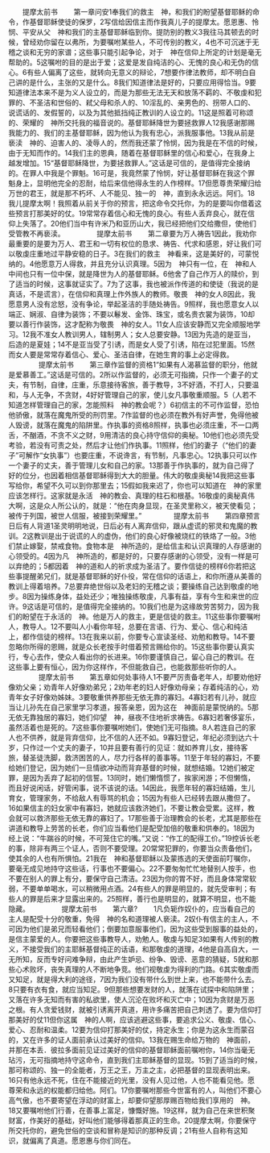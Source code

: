 　　提摩太前书
　　第一章问安1奉我们的救主　神，和我们的盼望基督耶稣的命令，作基督耶稣使徒的保罗，2写信给因信主而作我真儿子的提摩太。愿恩惠、怜悯、平安从父　神和我们的主基督耶稣临到你。提防别的教义3我往马其顿去的时候，曾经劝你留在以弗所，为要嘱咐某些人，不可传别的教义，4也不可沉迷于无稽之谈和无穷的家谱；这些事只能引起争论，对于　神在信仰上所定的计划是毫无帮助的。5这嘱咐的目的是出于爱；这爱是发自纯洁的心、无愧的良心和无伪的信心。6有些人偏离了这些，就转向无意义的辩论，7想要作律法教师，却不明白自己讲的是什么，主张的又是什么。8我们知道律法是好的，只要应用得恰当。9要知道律法本来不是为义人设立的，而是为那些无法无天和放荡不羁的、不敬虔和犯罪的、不圣洁和世俗的、弒父母和杀人的、10淫乱的、亲男色的、拐带人口的、说谎话的、发假誓的，以及为其他抵挡纯正教训的人设立的。11这是照着可称颂的、荣耀的　神所交托我的福音说的。基督耶稣降世为要拯救罪人12我感谢那赐我能力的、我们的主基督耶稣，因为他认为我有忠心，派我服事他。13我从前是亵渎　神的、迫害人的、凌辱人的，然而我还蒙了怜悯，因为我是在不信的时候，由于无知而作的。14我们主的恩典，随着在基督耶稣里的信心和爱心，在我身上越发增加。15“基督耶稣降世，为要拯救罪人。”这话是可信的，是值得完全接纳的。在罪人中我是个罪魁。16可是，我竟然蒙了怜悯，好让基督耶稣在我这个罪魁身上，显明他完全的忍耐，给后来信他得永生的人作榜样。17但愿尊贵荣耀归给万世的君王，就是那不朽坏、人不能见、独一的　神，直到永永远远。阿们。18我儿提摩太啊！我照着从前关于你的预言，把这命令交托你，为的是要叫你借着这些预言打那美好的仗。19常常存着信心和无愧的良心。有些人丢弃良心，就在信仰上失落了。20他们当中有许米乃和亚历山大，我已经把他们交给撒但，使他们受管教不再亵渎。
　　
　　提摩太前书
　　第二章要为万人祷告1因此，我劝你最重要的是要为万人、君王和一切有权位的恳求、祷告、代求和感恩，好让我们可以敬虔庄重地过平静安稳的日子。3在我们的救主　神看来，这是美好的，可蒙悦纳的。4他愿意万人得救，并且充分认识真理。5因为　神只有一位，在　神和人中间也只有一位中保，就是降世为人的基督耶稣。6他舍了自己作万人的赎价，到了适当的时候，这事就证实了。7为了这事，我也被派作传道的和使徒（我说的是真话，不是谎言），在信仰和真理上作外族人的教师。敬畏　神的女人8因此，我愿意男人没有忿怒，没有争论，举起圣洁的手随处祷告。9照样，我也愿意女人以端正、娴淑、自律为装饰；不要以鬈发、金饰、珠宝，或名贵衣裳为装饰，10却要以善行作装饰，这才配称为敬畏　神的女人。11女人应该安静而又完全顺服地学习。12我不准女人教训男人，辖制男人；女人总要安静。13因为先造的是亚当，后造的是夏娃；14不是亚当受了引诱，而是女人受了引诱，陷在过犯里面。15然而女人要是常常存着信心、爱心、圣洁自律，在她生育的事上必定得救。
　　
　　提摩太前书
　　第三章作监督的资格1“如果有人渴慕监督的职分，他就是爱慕善工。”这话是可信的。2所以作监督的，必须无可指摘，只作一个妻子的丈夫，有节制，自律，庄重，乐意接待客旅，善于教导，3不好酒，不打人，只要温和，与人无争，不贪财，4好好管理自己的家，使儿女凡事敬重顺服。5（人若不知道怎样管理自己的家，怎能照料　神的教会呢？）6初信主的不可作监督，恐怕他骄傲，就落在魔鬼所受的刑罚里。7作监督的也必须在教外有好声誉，免得他被人毁谤，就落在魔鬼的陷阱里。作执事的资格8照样，执事也必须庄重，不一口两舌，不酗酒，不贪不义之财，9用清洁的良心持守信仰的奥秘。10他们也必须先受考验，若没有可责之处，然后才让他们作执事。11照样，他们的妻子（“他们的妻子”可解作“女执事”）也要庄重，不说谗言，有节制，凡事忠心。12执事只可以作一个妻子的丈夫，善于管理儿女和自己的家。13那善于作执事的，就为自己得了好的位分，也因着相信基督耶稣得到大大的胆量。伟大的敬虔奥秘14我把这些事写给你，希望不久可以到你那里去；15假如我来迟了，你也可以知道在　神的家里应该怎样行。这家就是永活　神的教会、真理的柱石和根基。16敬虔的奥秘真伟大啊，这是众人所公认的，就是：“他在肉身显现，在圣灵里称义，被天使看见；被传于列国，被世人信服，被接到荣耀里。”
　　
　　提摩太前书
　　第四章预言日后有人背道1圣灵明明地说，日后必有人离弃信仰，跟从虚谎的邪灵和鬼魔的教训。2这教训是出于说谎的人的虚伪，他们的良心好像被烧红的铁烙了一般。3他们禁止嫁娶，禁戒食物。食物本是　神所造的，是给信主和认识真理的人存感谢的心领受的。4因为凡　神所造的，都是好的，只要存感谢的心领受，没有一样是可以弃绝的；5都因着　神的道和人的祈求成为圣洁了。要作信徒的榜样6你若把这些事提醒弟兄们，就是基督耶稣的好仆役，常在信仰的话语上，和你所遵从美善的教训上得着培养。7总要弃绝世俗以及老妇的无稽之谈；要操练自己达到敬虔的地步。8因为操练身体，益处还少；唯独操练敬虔，凡事有益，享有今生和来世的应许。9这话是可信的，是值得完全接纳的。10我们也是为这缘故劳苦努力，因为我们的盼望在于永活的　神。他是万人的救主，更是信徒的救主。11这些事你要嘱咐人，教导人。12不要叫人小看你年轻，总要在言语、行为、爱心、信心和纯洁上，都作信徒的榜样。13在我来以前，你要专心宣读圣经、劝勉和教导。14不要忽略你所得的恩赐，就是众长老按手时借着预言赐给你的。15这些事你要认真实行，专心去作，使众人看出你的长进来。16你要谨慎自己，留心自己的教训。在这些事上要有恒心，因为你这样作，不但能救自己，也能救那些听你的人。
　　
　　提摩太前书
　　第五章如何处事待人1不要严厉责备老年人，却要劝他好像劝父亲；劝青年人好像劝弟兄；2劝年老的妇人好像劝母亲；存着纯洁的心，劝青年女子好像劝姊妹。3要敬重供养那些无依无靠的寡妇。4寡妇若有儿孙，就应当让儿孙先在自己家里学习孝道，报答亲恩，因为这在　神面前是蒙悦纳的。5那无依无靠独居的寡妇，她们仰望　神，昼夜不住地祈求祷告。6寡妇若奢侈宴乐，虽然活着也是死的。7这些事你要嘱咐她们，使她们无可指摘。8人若连自己的家人也不供养，就是背弃信仰，比不信的人还不如。9寡妇登记，年纪必须到达六十岁，只作过一个丈夫的妻子，10并且要有善行的见证：就如养育儿女，接待客旅，替圣徒洗脚，救济困苦的人，尽力行各样的善事等。11至于年轻的寡妇，不要给她们登记，因为她们一旦情欲冲动而背弃基督的时候，就想结婚。12她们被定罪，是因为丢弃了起初的信誓。13同时，她们懒惰惯了，挨家闲游；不但懒惰，而且好说闲话，好管闲事，说不该说的话。14因此，我愿年轻的寡妇结婚，生儿育女，管理家务，不给敌人有辱骂的机会；15因为有些人已经转去跟从撒但了。16如果信主的妇女家中有寡妇，她就应该救济她们，不要让教会受累。这样，教会就可以救济那些无依无靠的寡妇了。17那些善于治理教会的长老，尤其是那些在讲道和教导上劳苦的长老，你们应当看他们是配受加倍的敬重和供奉的。18因为经上说：“牛踹谷的时候，不可笼住它的嘴。”又说：“作工的配得工价。”19控诉长老的事，除非有两三个证人，否则不要受理。20常常犯罪的，你要当众责备他们，使其余的人也有所惧怕。21我在　神和基督耶稣以及蒙拣选的天使面前叮嘱你，要毫无成见地持守这些话，行事也不要偏心。22不要匆匆忙忙地替别人按手，也不要在别人的罪上有分，要保守自己清洁。23因为你的胃不好，而且身体常常软弱，不要单单喝水，可以稍微用点酒。24有些人的罪是明显的，就先受审判；有些人的罪是后来才显露出来的。25照样，善行也是明显的，就算不明显，也不能隐藏。
　　
　　提摩太前书
　　第六章?
　　1凡负轭作奴仆的，应当看自己的主人是配受十分的敬重，免得　神的名和道理被人亵渎。2奴仆有信主的主人，不可因为他们是弟兄而轻看他们；倒要加意服事他们，因为这些受到服事的益处的，是信主蒙爱的人。你要把这些事教导人，劝勉人。敬虔与知足3如果有人传别的教义，不接受我们的主耶稣基督纯正的话语，和那敬虔的道理，4他是自高自大，一无所知，反而专好问难争辩，由此产生妒忌、纷争、毁谤、恶意的猜疑，5就和那些心术败坏，丧失真理的人不断地争竞。他们视敬虔为得利的门路。6其实敬虔而又知足，就是得大利的途径，7因为我们没有带什么到世上来，也不能带什么去。8只要有衣有食，就应当知足。9但那些想要发财的人，就落在试探中和陷阱里；又落在许多无知而有害的私欲里，使人沉沦在败坏和灭亡中；10因为贪财是万恶之根。有人贪爱钱财，就被引诱离开真道，用许多痛苦把自己刺透了。要为信仰打那美好的仗11但你这属　神的人啊，应该逃避这些事，要追求公义、敬虔、信心、爱心、忍耐和温柔。12要为信仰打那美好的仗，持定永生；你是为这永生而蒙召的，又在许多的证人面前承认过美好的信仰。13我在赐生命给万物的　神面前，并那在本丢．彼拉多面前见证过美好的信仰的基督耶稣面前嘱咐你，14你当毫无玷污，无可指摘地持守这命令，直到我们主耶稣基督的显现。15到了适当的时候，那可称颂的、独一的全能者，万王之王，万主之主，必把基督的显现表明出来。16只有他永远不死，住在不能接近的光里，没有人见过他，人也不能看见他。愿尊荣和永远的权能都归给他。阿们。17你要嘱咐那些今世富有的人，叫他们不要心高气傲，也不要寄望在浮动的财富上，却要仰望那厚赐百物给我们享用的　神。18又要嘱咐他们行善，在善事上富足，慷慨好施。19这样，就为自己在来世积聚财富，作美好的基础，好叫他们能够得着那真正的生命。20提摩太啊，你要保守所交托你的，避免世俗的空谈和冒称是知识的那种反调；21有些人自称有这知识，就偏离了真道。愿恩惠与你们同在。
　　